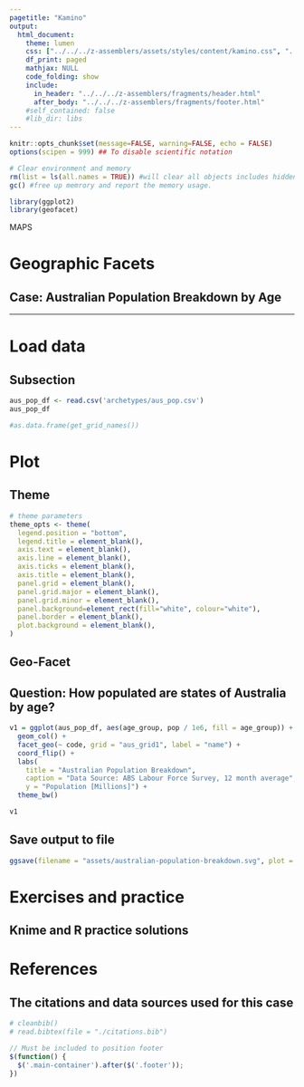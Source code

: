 ```yaml
---
pagetitle: "Kamino"
output: 
  html_document:
    theme: lumen
    css: ["../../../z-assemblers/assets/styles/content/kamino.css", "../../../z-assemblers/assets/icons/line-awesome/css/line-awesome.css"]
    df_print: paged
    mathjax: NULL
    code_folding: show
    include:
      in_header: "../../../z-assemblers/fragments/header.html"
      after_body: "../../../z-assemblers/fragments/footer.html"
    #self_contained: false
    #lib_dir: libs
---
```


```r

knitr::opts_chunk$set(message=FALSE, warning=FALSE, echo = FALSE)
options(scipen = 999) ## To disable scientific notation

# Clear environment and memory
rm(list = ls(all.names = TRUE)) #will clear all objects includes hidden objects.
gc() #free up memrory and report the memory usage.

library(ggplot2)
library(geofacet)

```

<div class="activity">
MAPS  
</div>

# Geographic Facets
## Case: Australian Population Breakdown by Age

***

# Load data
## Subsection

```r

aus_pop_df <- read.csv('archetypes/aus_pop.csv')
aus_pop_df

#as.data.frame(get_grid_names())

```


# Plot
## Theme


```r

# theme parameters
theme_opts <- theme(
  legend.position = "bottom",
  legend.title = element_blank(),
  axis.text = element_blank(),
  axis.line = element_blank(),
  axis.ticks = element_blank(),
  axis.title = element_blank(),
  panel.grid = element_blank(),
  panel.grid.major = element_blank(),
  panel.grid.minor = element_blank(),
  panel.background=element_rect(fill="white", colour="white"),
  panel.border = element_blank(),
  plot.background = element_blank(),
)

```


## Geo-Facet
## Question: How populated are states of Australia by age?

```r

v1 = ggplot(aus_pop_df, aes(age_group, pop / 1e6, fill = age_group)) +
  geom_col() +
  facet_geo(~ code, grid = "aus_grid1", label = "name") +
  coord_flip() +
  labs(
    title = "Australian Population Breakdown",
    caption = "Data Source: ABS Labour Force Survey, 12 month average",
    y = "Population [Millions]") +
  theme_bw()

v1

```


## Save output to file


```r

ggsave(filename = "assets/australian-population-breakdown.svg", plot = v1, width=12, height=6)

```


# Exercises and practice
## Knime and R practice solutions



# References
## The citations and data sources used for this case


```r

# cleanbib()
# read.bibtex(file = "./citations.bib")

```



```js

// Must be included to position footer
$(function() {
  $('.main-container').after($('.footer'));
})

```



